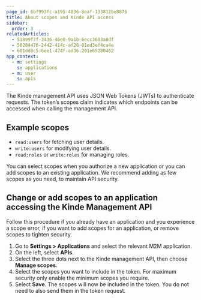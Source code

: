 ```yaml
---
page_id: 6bf993fc-a195-4836-8eaf-133812be8876
title: About scopes and Kinde API access
sidebar:
  order: 3
relatedArticles:
  - 51899f7f-3436-46e0-9a1b-6ecc3603a0df
  - 50284476-2442-414c-af20-01ed3ef4ca4e
  - 601dd8c5-6ee1-474f-ad36-201e65280462
app_context:
  - m: settings
    s: applications
  - m: user
    s: apis
---
```


The Kinde management API uses JSON Web Tokens (JWTs) to authenticate requests. The token’s scopes claim indicates which endpoints can be accessed when calling the management API.

## Example scopes

- `read:users` for fetching user details.
- `write:users` for modifying user details.
- `read:roles` or `write:roles` for managing roles.

You can select scopes when you authorize a new application or you can add scopes to an existing application. We recommend adding as few scopes as you need, to maintain API security. 

## Change or add scopes to an application accessing the Kinde Management API

Follow this procedure if you already have an application and you experience a scope error, if you want to add scopes for an application, or remove scopes to tighten security.

1. Go to **Settings > Applications** and select the relevant M2M application.
2. On the left, select **APIs**.
3. Select the three dots next to the Kinde management API, then choose **Manage scopes**. 
4. Select the scopes you want to include in the token. For maximum security only enable the minimum scopes you require. 
5. Select **Save**. The scopes will now be included in the token. You do not need to also send them in the token request.
